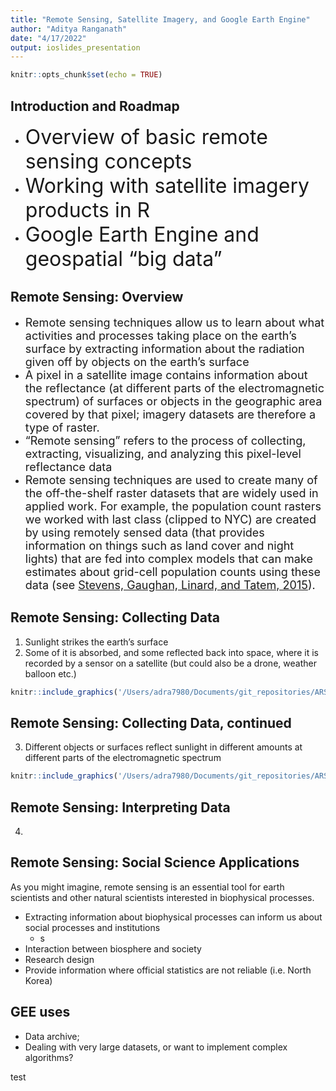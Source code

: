 ```yaml
---
title: "Remote Sensing, Satellite Imagery, and Google Earth Engine"
author: "Aditya Ranganath"
date: "4/17/2022"
output: ioslides_presentation
---
```


```r
knitr::opts_chunk$set(echo = TRUE)
```

## Introduction and Roadmap

* <font size="6">Overview of basic remote sensing concepts </font>
* <font size="6">Working with satellite imagery products in R </font>
* <font size="6">Google Earth Engine and geospatial "big data" </font>

## Remote Sensing: Overview

* <font size="4">Remote sensing techniques allow us to learn about what activities and processes taking place on the earth's surface by extracting information about the radiation given off by objects on the earth's surface </font>
* <font size="4">A pixel in a satellite image contains information about the reflectance (at different parts of the electromagnetic spectrum) of surfaces or objects in the geographic area covered by that pixel; imagery datasets are therefore a type of raster. </font>
* <font size="4">"Remote sensing" refers to the process of collecting, extracting, visualizing, and analyzing this pixel-level reflectance data </font>
* <font size="4">Remote sensing techniques are used to create many of the off-the-shelf raster datasets that are widely used in applied work. For example, the population count rasters we worked with last class (clipped to NYC) are created by using remotely sensed data (that provides information on things such as land cover and night lights) that are fed into complex models that can make estimates about grid-cell population counts using these data (see [Stevens, Gaughan, Linard, and Tatem, 2015](https://journals.plos.org/plosone/article?id=10.1371/journal.pone.0107042)). </font>

## Remote Sensing: Collecting Data
1. Sunlight strikes the earth’s surface
2. Some of it is absorbed, and some reflected back into space, where it is recorded by a sensor on a satellite (but could also be a drone, weather balloon etc.)

```r
knitr::include_graphics('/Users/adra7980/Documents/git_repositories/ARSC5040_GIS/class_notes/class4/rs_presentation/rs2.png')
```

## Remote Sensing: Collecting Data, continued

3. Different objects or surfaces reflect sunlight in different amounts at different parts of the electromagnetic spectrum

```r
knitr::include_graphics('/Users/adra7980/Documents/git_repositories/ARSC5040_GIS/class_notes/class4/rs_presentation/rs1.png')
```

## Remote Sensing: Interpreting Data

4. 

## Remote Sensing: Social Science Applications

As you might imagine, remote sensing is an essential tool for earth scientists and other natural scientists interested in biophysical processes. 

* Extracting information about biophysical processes can inform us about social processes and institutions
  * s
* Interaction between biosphere and society
* Research design
* Provide information where official statistics are not reliable (i.e. North Korea)


## GEE uses

* Data archive; 
* Dealing with very large datasets, or want to implement complex algorithms? 


test

